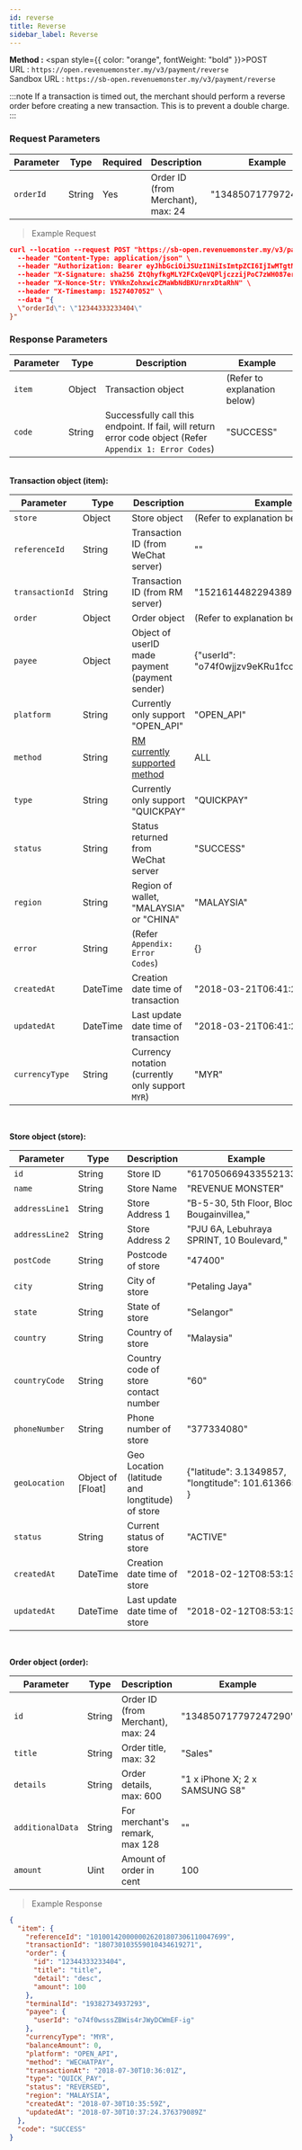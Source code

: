```yaml
---
id: reverse
title: Reverse
sidebar_label: Reverse
---
```



**Method :** <span style={{ color: "orange", fontWeight: "bold" }}>POST</span><br/>
URL : `https://open.revenuemonster.my/v3/payment/reverse`<br/>
Sandbox URL : `https://sb-open.revenuemonster.my/v3/payment/reverse`

:::note
If a transaction is timed out, the merchant should perform a reverse order before creating a new transaction. This is to prevent a double charge.
:::

### Request Parameters

| Parameter | Type   | Required | Description                       | Example              |
| --------- | ------ | -------- | --------------------------------- | -------------------- |
| `orderId` | String | Yes      | Order ID (from Merchant), max: 24 | "134850717797247290" |

> Example Request

```json
curl --location --request POST "https://sb-open.revenuemonster.my/v3/payment/reverse" \
  --header "Content-Type: application/json" \
  --header "Authorization: Bearer eyJhbGciOiJSUzI1NiIsImtpZCI6IjIwMTgtMDMtMTMiLCJ0eXAiOiJKV1QifQ.eyJhdWQiOlsiKiJdLCJleHAiOjE1MjE2MjkyNTYsImlhdCI6MTUyMTYyMjA1NywiaXNzIjoiaHR0cHM6Ly9zYi1vYXV0aC5yZXZlbnVlbW9uc3Rlci5teSIsImp0aSI6IkVod0tFRTlCZFhSb1FXTmpaWE56Vkc5clpXNFF5cmYza3EzTDY4QnoiLCJuYmYiOjE1MjE2MjIwNTcsInN1YiI6IkVoUUtDRTFsY21Ob1lXNTBFSlhWemQzd3JhcVRPUklRQ2dSVmMyVnlFSXlKcUl6dnlNUFZjUSJ9.dJknY9MZHLNrKx1p7gZxS0_oA3uXLWplDU1r1dpwxIbmdB6yw4tQBTXKlWArDfKLlBDn6v22_gT5Px7sdCMj7e5M9eRoJoMnoPnslgYpmJJ5kjqAbKU7dUxKb1OzFLrvmtSK9r-FRLVtMFHioWYpwgSvSPBgZ6lAYkUyDzH7aKadFYtQcBuJR0hlq2CXtP0mzbHOeu2q6giONf3E5-XqS8lLRtuHPAbJ7_YFwo0Oe2zc6h05IOocmx_NvBVPfDBnuygTU063h70Q987MYeGDV_Os4N6N_I4b-GoHprEPtmntB1RJPrFrY28hvvoUfDHXHZVXT1GlrsozrkWV4EjbTw" \
  --header "X-Signature: sha256 ZtQhyfkgMLY2FCxQeVQPljczzijPoC7zWH087erdAm1h2x2A0B+GQ9Fk89VbvMB9400m8SFBDRz5XgEVaqPh7Q==" \
  --header "X-Nonce-Str: VYNknZohxwicZMaWbNdBKUrnrxDtaRhN" \
  --header "X-Timestamp: 1527407052" \
  --data "{
  \"orderId\": \"12344333233404\"
}"
```

### Response Parameters

| Parameter | Type   | Description                                                                                               | Example                      |
| --------- | ------ | --------------------------------------------------------------------------------------------------------- | ---------------------------- |
| `item`    | Object | Transaction object                                                                                        | (Refer to explanation below) |
| `code`    | String | Successfully call this endpoint. If fail, will return error code object (Refer `Appendix 1: Error Codes`) | "SUCCESS"                    |

<br />
<strong>Transaction object (item):</strong>

| Parameter       | Type     | Description                                          | Example                                    |
| --------------- | -------- | ---------------------------------------------------- | ------------------------------------------ |
| `store`         | Object   | Store object                                         | (Refer to explanation below)               |
| `referenceId`   | String   | Transaction ID (from WeChat server)                  | ""                                         |
| `transactionId` | String   | Transaction ID (from RM server)                      | "152161448229438994"                       |
| `order`         | Object   | Order object                                         | (Refer to explanation below)               |
| `payee`         | Object   | Object of userID made payment (payment sender)       | {"userId": "o74f0wjjzv9eKRu1fccrZswVFnOQ"} |
| `platform`      | String   | Currently only support "OPEN_API"                    | "OPEN_API"                                 |
| `method`        | String   | [RM currently supported method](../method/quick-pay) | ALL                                        |
| `type`          | String   | Currently only support "QUICKPAY"                    | "QUICKPAY"                                 |
| `status`        | String   | Status returned from WeChat server                   | "SUCCESS"                                  |
| `region`        | String   | Region of wallet, "MALAYSIA" or "CHINA"              | "MALAYSIA"                                 |
| `error`         | String   | (Refer `Appendix: Error Codes`)                      | {}                                         |
| `createdAt`     | DateTime | Creation date time of transaction                    | "2018-03-21T06:41:22Z"                     |
| `updatedAt`     | DateTime | Last update date time of transaction                 | "2018-03-21T06:41:22Z"                     |
| `currencyType`  | String   | Currency notation (currently only support `MYR`)     | "MYR"                                      |

<br />

<strong>Store object (store):</strong>

| Parameter      | Type              | Description                                     | Example                                             |
| -------------- | ----------------- | ----------------------------------------------- | --------------------------------------------------- |
| `id`           | String            | Store ID                                        | "6170506694335521334"                               |
| `name`         | String            | Store Name                                      | "REVENUE MONSTER"                                   |
| `addressLine1` | String            | Store Address 1                                 | "B-5-30, 5th Floor, Block Bougainvillea,"           |
| `addressLine2` | String            | Store Address 2                                 | "PJU 6A, Lebuhraya SPRINT, 10 Boulevard,"           |
| `postCode`     | String            | Postcode of store                               | "47400"                                             |
| `city`         | String            | City of store                                   | "Petaling Jaya"                                     |
| `state`        | String            | State of store                                  | "Selangor"                                          |
| `country`      | String            | Country of store                                | "Malaysia"                                          |
| `countryCode`  | String            | Country code of store contact number            | "60"                                                |
| `phoneNumber`  | String            | Phone number of store                           | "377334080"                                         |
| `geoLocation`  | Object of [Float] | Geo Location (latitude and longtitude) of store | {"latitude": 3.1349857, "longtitude": 101.6136659 } |
| `status`       | String            | Current status of store                         | "ACTIVE"                                            |
| `createdAt`    | DateTime          | Creation date time of store                     | "2018-02-12T08:53:13Z"                              |
| `updatedAt`    | DateTime          | Last update date time of store                  | "2018-02-12T08:53:13Z"                              |

<br />

<strong>Order object (order):</strong>

| Parameter        | Type   | Description                       | Example                        |
| ---------------- | ------ | --------------------------------- | ------------------------------ |
| `id`             | String | Order ID (from Merchant), max: 24 | "134850717797247290"           |
| `title`          | String | Order title, max: 32              | "Sales"                        |
| `details`        | String | Order details, max: 600           | "1 x iPhone X; 2 x SAMSUNG S8" |
| `additionalData` | String | For merchant's remark, max 128    | ""                             |
| `amount`         | Uint   | Amount of order in cent           | 100                            |

> Example Response

```json
{
  "item": {
    "referenceId": "1010014200000026201807306110047699",
    "transactionId": "180730103559010434619271",
    "order": {
      "id": "12344333233404",
      "title": "title",
      "detail": "desc",
      "amount": 100
    },
    "terminalId": "19382734937293",
    "payee": {
      "userId": "o74f0wsssZBWis4rJWyDCWmEF-ig"
    },
    "currencyType": "MYR",
    "balanceAmount": 0,
    "platform": "OPEN_API",
    "method": "WECHATPAY",
    "transactionAt": "2018-07-30T10:36:01Z",
    "type": "QUICK_PAY",
    "status": "REVERSED",
    "region": "MALAYSIA",
    "createdAt": "2018-07-30T10:35:59Z",
    "updatedAt": "2018-07-30T10:37:24.376379089Z"
  },
  "code": "SUCCESS"
}
```

